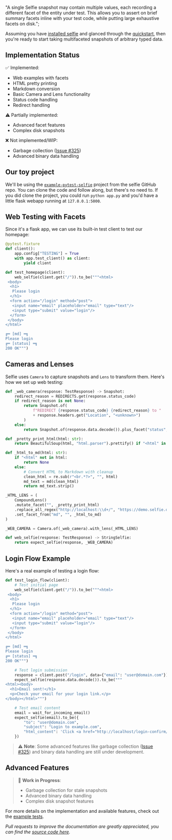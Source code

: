 
  "A single Selfie snapshot may contain multiple values, each recording a different facet of the entity under test. This allows you to assert on brief summary facets inline with your test code, while putting large exhaustive facets on disk.";

<DocsImage imgAbsoluteUrl={imageUrl} />

Assuming you have [installed selfie](/py/get-started#installation) and glanced through the [quickstart](/py/get-started#quickstart), then you're ready to start taking multifaceted snapshots of arbitrary typed data.

## Implementation Status

✅ Implemented:
- Web examples with facets
- HTML pretty printing
- Markdown conversion
- Basic Camera and Lens functionality
- Status code handling
- Redirect handling

⚠️ Partially implemented:
- Advanced facet features
- Complex disk snapshots

❌ Not implemented/WIP:
- Garbage collection ([Issue #325](https://github.com/diffplug/selfie/issues/325))
- Advanced binary data handling

## Our toy project

We'll be using the [`example-pytest-selfie`](https://github.com/diffplug/selfie/tree/main/python/example-pytest-selfie) project from the selfie GitHub repo. You can clone the code and follow along, but there's no need to. If you did clone the project, you could run `python app.py` and you'd have a little flask webapp running at `127.0.0.1:5000`.

## Web Testing with Facets

Since it's a flask app, we can use its built-in test client to test our homepage:

```python
@pytest.fixture
def client():
    app.config["TESTING"] = True
    with app.test_client() as client:
        yield client

def test_homepage(client):
    web_selfie(client.get("/")).to_be("""<html>
 <body>
  <h1>
   Please login
  </h1>
  <form action="/login" method="post">
   <input name="email" placeholder="email" type="text"/>
   <input type="submit" value="login"/>
  </form>
 </body>
</html>

╔═ [md] ═╗
Please login
╔═ [status] ═╗
200 OK""")
```

## Cameras and Lenses

Selfie uses `Camera` to capture snapshots and `Lens` to transform them. Here's how we set up web testing:

```python
def _web_camera(response: TestResponse) -> Snapshot:
    redirect_reason = REDIRECTS.get(response.status_code)
    if redirect_reason is not None:
        return Snapshot.of(
            f"REDIRECT {response.status_code} {redirect_reason} to "
            + response.headers.get("Location", "<unknown>")
        )
    else:
        return Snapshot.of(response.data.decode()).plus_facet("status", response.status)

def _pretty_print_html(html: str):
    return BeautifulSoup(html, "html.parser").prettify() if "<html" in html else None

def _html_to_md(html: str):
    if "<html" not in html:
        return None
    else:
        # Convert HTML to Markdown with cleanup
        clean_html = re.sub(r"<br.*?>", "", html)
        md_text = md(clean_html)
        return md_text.strip()

_HTML_LENS = (
    CompoundLens()
    .mutate_facet("", _pretty_print_html)
    .replace_all_regex("http://localhost:\\d+/", "https://demo.selfie.dev/")
    .set_facet_from("md", "", _html_to_md)
)

_WEB_CAMERA = Camera.of(_web_camera).with_lens(_HTML_LENS)

def web_selfie(response: TestResponse) -> StringSelfie:
    return expect_selfie(response, _WEB_CAMERA)
```

## Login Flow Example

Here's a real example of testing a login flow:

```python
def test_login_flow(client):
    # Test initial page
    web_selfie(client.get("/")).to_be("""<html>
 <body>
  <h1>
   Please login
  </h1>
  <form action="/login" method="post">
   <input name="email" placeholder="email" type="text"/>
   <input type="submit" value="login"/>
  </form>
 </body>
</html>

╔═ [md] ═╗
Please login
╔═ [status] ═╗
200 OK""")

    # Test login submission
    response = client.post("/login", data={"email": "user@domain.com"})
    expect_selfie(response.data.decode()).to_be("""
<html><body>
  <h1>Email sent!</h1>
  <p>Check your email for your login link.</p>
</body></html>""")

    # Test email content
    email = wait_for_incoming_email()
    expect_selfie(email).to_be({
        "to": "user@domain.com",
        "subject": "Login to example.com",
        "html_content": 'Click <a href="http://localhost/login-confirm/2Yw4aCQ">here</a> to login.',
    })
```

> ⚠️ **Note**: Some advanced features like garbage collection ([Issue #325](https://github.com/diffplug/selfie/issues/325)) and binary data handling are still under development.

## Advanced Features

> 🚧 **Work in Progress**:
> - Garbage collection for stale snapshots
> - Advanced binary data handling
> - Complex disk snapshot features

For more details on the implementation and available features, check out the [example tests](https://github.com/diffplug/selfie/tree/main/python/example-pytest-selfie/tests).

_Pull requests to improve the documentation are greatly appreciated, you can find the [source code here](https://github.com/diffplug/selfie)._
